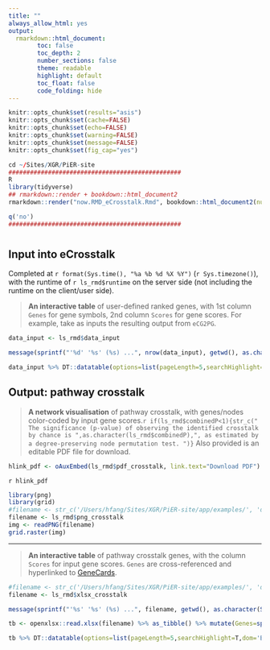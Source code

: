 ```yaml
---
title: ""
always_allow_html: yes
output:
  rmarkdown::html_document:
        toc: false
        toc_depth: 2
        number_sections: false
        theme: readable
        highlight: default
        toc_float: false
        code_folding: hide
---
```


```r
knitr::opts_chunk$set(results="asis")
knitr::opts_chunk$set(cache=FALSE)
knitr::opts_chunk$set(echo=FALSE)
knitr::opts_chunk$set(warning=FALSE)
knitr::opts_chunk$set(message=FALSE)
knitr::opts_chunk$set(fig_cap="yes")
```

```r
cd ~/Sites/XGR/PiER-site
################################################
R
library(tidyverse)
## rmarkdown::render + bookdown::html_document2
rmarkdown::render("now.RMD_eCrosstalk.Rmd", bookdown::html_document2(number_sections=F,theme="readable", hightlight="default"), output_dir="/Users/hfang/Sites/XGR/PiER-site/app/examples")

q('no')
################################################
```


# {.tabset .tabset-fade}


## **Input into eCrosstalk**
Completed at `r format(Sys.time(), "%a %b %d %X %Y")` (`r Sys.timezone()`), with the runtime of `r ls_rmd$runtime` on the server side (not including the runtime on the client/user side).

> **An interactive table** of user-defined ranked genes, with 1st column `Genes` for gene symbols, 2nd column `Scores` for gene scores. For example, take as inputs the resulting output from `eCG2PG`.

```r
data_input <- ls_rmd$data_input

message(sprintf("'%d' '%s' (%s) ...", nrow(data_input), getwd(), as.character(Sys.time())), appendLF=TRUE)

data_input %>% DT::datatable(options=list(pageLength=5,searchHighlight=T,dom='Bfrtip',buttons=c('csv','copy'), dom='t',scrollX=T), style='default', caption="", rownames=FALSE, escape=F, extensions=c('Buttons'))
```


## **Output: pathway crosstalk**

> **A network visualisation** of pathway crosstalk, with genes/nodes color-coded by input gene scores.`r if(ls_rmd$combinedP<1){str_c(" The significance (p-value) of observing the identified crosstalk by chance is ",as.character(ls_rmd$combinedP),", as estimated by a degree-preserving node permutation test. ")}` Also provided is an editable PDF file for download.


```r
hlink_pdf <- oAuxEmbed(ls_rmd$pdf_crosstalk, link.text="Download PDF")
```
<div class="text-right">`r hlink_pdf`</div>

```r
library(png)
library(grid)
#filename <- str_c('/Users/hfang/Sites/XGR/PiER-site/app/examples/', 'dTarget_crosstalk.png')
filename <- ls_rmd$png_crosstalk
img <- readPNG(filename)
grid.raster(img)
```

<hr>

> **An interactive table** of pathway crosstalk genes, with the column `Scores` for input gene scores. `Genes` are cross-referenced and hyperlinked to [GeneCards](https://www.genecards.org).

```r
#filename <- str_c('/Users/hfang/Sites/XGR/PiER-site/app/examples/', 'dTarget_crosstalk.xlsx')
filename <- ls_rmd$xlsx_crosstalk

message(sprintf("'%s' '%s' (%s) ...", filename, getwd(), as.character(Sys.time())), appendLF=TRUE)

tb <- openxlsx::read.xlsx(filename) %>% as_tibble() %>% mutate(Genes=sprintf("<a href='https://www.genecards.org/cgi-bin/carddisp.pl?gene=%s' target='%s''>%s</a>", name, name, name)) %>% transmute(Genes, Scores=signif(score,digits=4), Description=description)

tb %>% DT::datatable(options=list(pageLength=5,searchHighlight=T,dom='Bfrtip',buttons=c('csv','copy'), dom='t',scrollX=T), style='default', caption="", rownames=FALSE, escape=F, extensions=c('Buttons'))
```
